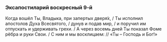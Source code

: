 ### Эксапостиларий воскресный 9-й

Когда вошёл Ты, Владыка, при запертых дверя́х, / Ты исполнил апостолов Духа Всесвятого, / дунув и подав мир, / и поручил им отпускать и удерживать грехи. / А через восемь дней Ты показал Фоме рёбра и руки Свои. / С ним и мы восклицаем: // «Ты – Господь и Бог!»
